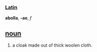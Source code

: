 === [[Latin]]===
'''abolla''', '''-ae''', ''f''

== [[noun]] ==
#a cloak made out of thick woolen cloth.